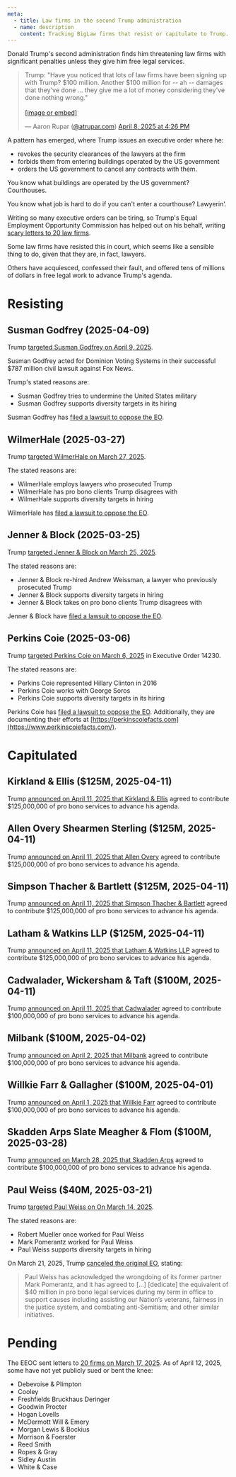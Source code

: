 ```yaml
---
meta:
  - title: Law firms in the second Trump administration
  - name: description
    content: Tracking BigLaw firms that resist or capitulate to Trump.
---
```




<Frame frontmatter={frontmatter}>

Donald Trump's second administration finds him threatening law firms with significant penalties unless they give him free legal services.

<blockquote class="bluesky-embed" data-bluesky-uri="at://did:plc:4llrhdclvdlmmynkwsmg5tdc/app.bsky.feed.post/3lmdcovngwg2f" data-bluesky-cid="bafyreidelgkqdjjpa47h45owjqtnrf5lhq2fwxe3lh3sxhrvd6bubev6ai" data-bluesky-embed-color-mode="system"><p lang="en">Trump: &quot;Have you noticed that lots of law firms have been signing up with Trump? $100 million. Another $100 million for -- ah -- damages that they&#x27;ve done ... they give me a lot of money considering they&#x27;ve done nothing wrong.&quot;<br/><br/><a href="https://bsky.app/profile/did:plc:4llrhdclvdlmmynkwsmg5tdc/post/3lmdcovngwg2f?ref_src=embed">[image or embed]</a></p>&mdash; Aaron Rupar (<a href="https://bsky.app/profile/did:plc:4llrhdclvdlmmynkwsmg5tdc?ref_src=embed">@atrupar.com</a>) <a href="https://bsky.app/profile/did:plc:4llrhdclvdlmmynkwsmg5tdc/post/3lmdcovngwg2f?ref_src=embed">April 8, 2025 at 4:26 PM</a></blockquote><script async src="https://embed.bsky.app/static/embed.js" charset="utf-8"></script>

A pattern has emerged, where Trump issues an executive order where he:

- revokes the security clearances of the lawyers at the firm
- forbids them from entering buildings operated by the US government
- orders the US government to cancel any contracts with them. 

You know what buildings are operated by the US government? Courthouses.

You know what job is hard to do if you can't enter a courthouse? Lawyerin'.

Writing so many executive orders can be tiring, so Trump's Equal Employment Opportunity Commission has helped out on his behalf, writing [scary letters to 20 law firms](https://www.eeoc.gov/newsroom/eeoc-acting-chair-andrea-lucas-sends-letters-20-law-firms-requesting-information-about-dei).

Some law firms have resisted this in court, which seems like a sensible thing to do, given that they are, in fact, lawyers.

Others have acquiesced, confessed their fault, and offered tens of millions of dollars in free legal work to advance Trump's agenda.


# Resisting

## Susman Godfrey (2025-04-09)

Trump [targeted Susman Godfrey on April 9, 2025](https://www.whitehouse.gov/presidential-actions/2025/04/addressing-risks-from-susman-godfrey/).

Susman Godfrey acted for Dominion Voting Systems in their successful $787 million civil lawsuit against Fox News.

Trump's stated reasons are:

- Susman Godfrey tries to undermine the United States military
- Susman Godfrey supports diversity targets in its hiring

Susman Godfrey has [filed a lawsuit to oppose the EO](/cases/susman-godfrey-v-president).

## WilmerHale (2025-03-27)

Trump [targeted WilmerHale on March 27, 2025](https://www.whitehouse.gov/presidential-actions/2025/03/addressing-risks-from-wilmerhale/).

The stated reasons are:

- WilmerHale employs lawyers who prosecuted Trump
- WilmerHale has pro bono clients Trump disagrees with
- WilmerHale supports diversity targets in hiring

WilmerHale has [filed a lawsuit to oppose the EO](/cases/wilmerhale-v-president).

## Jenner & Block (2025-03-25)

Trump [targeted Jenner & Block on March 25, 2025](https://www.whitehouse.gov/presidential-actions/2025/03/addressing-risks-from-jenner-block/).

The stated reasons are:

- Jenner & Block re-hired Andrew Weissman, a lawyer who previously prosecuted Trump
- Jenner & Block supports diversity targets in hiring
- Jenner & Block takes on pro bono clients Trump disagrees with

Jenner & Block have [filed a lawsuit to oppose the EO](/cases/jenner-block-v-doj).

## Perkins Coie (2025-03-06)

Trump [targeted Perkins Coie on March 6, 2025](https://www.whitehouse.gov/presidential-actions/2025/03/addressing-risks-from-perkins-coie-llp/) in Executive Order 14230.

The stated reasons are:

- Perkins Coie represented Hillary Clinton in 2016
- Perkins Coie works with George Soros
- Perkins Coie supports diversity targets in its hiring

Perkins Coie has [filed a lawsuit to oppose the EO](/cases/perkins-coie-v-doj). Additionally, they are documenting their efforts at [https://perkinscoiefacts.com](https://www.perkinscoiefacts.com/).

# Capitulated

## Kirkland & Ellis ($125M, 2025-04-11)

Trump [announced on April 11, 2025 that Kirkland & Ellis](https://truthsocial.com/@realDonaldTrump/posts/114320245355397433) agreed to contribute $125,000,000 of pro bono services to advance his agenda.

## Allen Overy Shearmen Sterling ($125M, 2025-04-11)

Trump [announced on April 11, 2025 that Allen Overy](https://truthsocial.com/@realDonaldTrump/posts/114320245355397433) agreed to contribute $125,000,000 of pro bono services to advance his agenda.

## Simpson Thacher & Bartlett ($125M, 2025-04-11)

Trump [announced on April 11, 2025 that Simpson Thacher & Bartlett](https://truthsocial.com/@realDonaldTrump/posts/114320245355397433) agreed to contribute $125,000,000 of pro bono services to advance his agenda.

## Latham & Watkins LLP ($125M, 2025-04-11)

Trump [announced on April 11, 2025 that Latham & Watkins LLP](https://truthsocial.com/@realDonaldTrump/posts/114320245355397433) agreed to contribute $125,000,000 of pro bono services to advance his agenda.

## Cadwalader, Wickersham & Taft ($100M, 2025-04-11)

Trump [announced on April 11, 2025 that Cadwalader](https://truthsocial.com/@realDonaldTrump/posts/114320237164839938) agreed to contribute $100,000,000 of pro bono services to advance his agenda.

## Milbank ($100M, 2025-04-02)

Trump [announced on April 2, 2025 that Milbank](https://truthsocial.com/@realDonaldTrump/posts/114269692330126501) agreed to contribute $100,000,000 of pro bono services to advance his agenda.

## Willkie Farr & Gallagher ($100M, 2025-04-01)

Trump [announced on April 1, 2025 that Willkie Farr](https://truthsocial.com/@realDonaldTrump/posts/114264667777137553) agreed to contribute $100,000,000 of pro bono services to advance his agenda.

## Skadden Arps Slate Meagher & Flom ($100M, 2025-03-28)

Trump [announced on March 28, 2025 that Skadden Arps](https://truthsocial.com/@realDonaldTrump/posts/114241348699704594) agreed to contribute $100,000,000 of pro bono services to advance his agenda.

## Paul Weiss ($40M, 2025-03-21)

Trump [targeted Paul Weiss on On March 14, 2025](https://www.whitehouse.gov/presidential-actions/2025/03/addressing-risks-from-paul-weiss/).

The stated reasons are:

- Robert Mueller once worked for Paul Weiss
- Mark Pomerantz worked for Paul Weiss
- Paul Weiss supports diversity targets in hiring

On March 21, 2025, Trump [canceled the original EO](https://www.whitehouse.gov/presidential-actions/2025/03/addressing-remedial-action-by-paul-weiss/), stating:

<blockquote>
Paul Weiss has acknowledged the wrongdoing of its former partner Mark Pomerantz, and it has agreed to [...] [dedicate] the equivalent of $40 million in pro bono legal services during my term in office to support causes including assisting our Nation’s veterans, fairness in the justice system, and combating anti-Semitism; and other similar initiatives.
</blockquote>

# Pending

The EEOC sent letters to [20 firms on March 17, 2025](https://www.eeoc.gov/newsroom/eeoc-acting-chair-andrea-lucas-sends-letters-20-law-firms-requesting-information-about-dei). As of April 12, 2025, some have not yet publicly sued or bent the knee:

- Debevoise & Plimpton
- Cooley
- Freshfields Bruckhaus Deringer
- Goodwin Procter
- Hogan Lovells
- McDermott Will & Emery
- Morgan Lewis & Bockius
- Morrison & Foerster
- Reed Smith
- Ropes & Gray
- Sidley Austin
- White & Case

</Frame>
